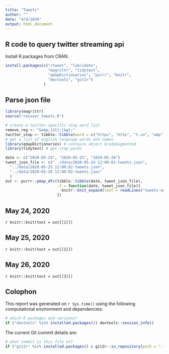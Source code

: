 ```yaml
---
title: "Tweets"
author: ""
date: "4/9/2020"
output: html_document
---
```




## R code to query twitter streaming api

Install R packages from CRAN.

```r
install.packages(c("rtweet", "lubridate", 
                   "magrittr", "tidytext", 
                   "qdapDictionaries", "purrr", "knitr", 
                   "devtools", "git2r")
                 )
```

## Parse json file

```r
library(magrittr)
source("recover_tweets.R")
```

```r
# create a twitter-specific stop word list
remove_reg <- "&amp;|&lt;|&gt;"
twitter_stop <- tibble::tibble(word = c("https", "http", "t.co", "amp"))
# get a list of english language words and names
library(qdapDictionaries) # contains object GradyAugmented
library(tidytext) # get stop_words
```




```r
date <- c("2020-05-24", "2020-05-25", "2020-05-26")
tweet_json_file <- c("../data/2020-05-24 12:00:02-tweets.json",
  "../data/2020-05-25 12:00:02-tweets.json", 
  "../data/2020-05-26 12:00:02-tweets.json"
  )
out <- purrr::pmap_dfc(tibble::tibble(date, tweet_json_file),
                       .f = function(date, tweet_json_file){
                         knitr::knit_expand(text = readLines("tweets-one.Rmd"))
                       })
```

## May 24, 2020

`r knitr::knit(text = out[[1]])`


## May 25, 2020

`r knitr::knit(text = out[[2]])`


## May 26, 2020

`r knitr::knit(text = out[[3]])`

## Colophon

This report was generated on `r Sys.time()` using the following computational environment and dependencies: 

```r
# which R packages and versions?
if ("devtools" %in% installed.packages()) devtools::session_info()
```

The current Git commit details are:

```r
# what commit is this file at? 
if ("git2r" %in% installed.packages() & git2r::in_repository(path = ".")) git2r::repository(here::here())  
```

